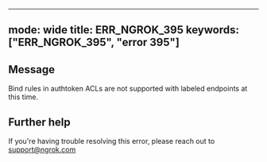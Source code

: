 
---
mode: wide
title: ERR_NGROK_395
keywords: ["ERR_NGROK_395", "error 395"]
---

## Message
Bind rules in authtoken ACLs are not supported with labeled endpoints at this time.




## Further help
If you're having trouble resolving this error, please reach out to [support@ngrok.com](mailto:support@ngrok.com?subject=Help%20with%20ERR_NGROK_395)

